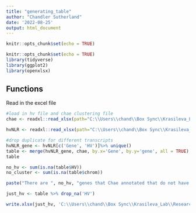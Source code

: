```yaml
---
title: "generating_table"
author: "Chandler Sutherland"
date: '2022-08-25'
output: html_document
---
```


```r
knitr::opts_chunk$set(echo = TRUE)
```

```r
knitr::opts_chunk$set(echo = TRUE)
library(tidyverse)
library(ggplot2)
library(openxlsx)
```

## Functions
Read in the excel file 
```r
#load in hv file and chae clustering file 
chae <- readxl::read_xlsx(path="C:\\Users\\chand\\Box Sync\\Krasileva_Lab\\Research\\chandler\\Krasileva Lab\\E14\\chae_2020_supplemental.xlsx")

hvNLR <- readxl::read_xlsx(path="C:\\Users\\chand\\Box Sync\\Krasileva_Lab\\Research\\chandler\\Krasileva Lab\\E14\\hvNLR.xlsx")

#drop duplicate for different transcripts 
hvNLR_gene <- hvNLR[c('Gene', 'HV')]%>% unique()
table <- merge(hvNLR_gene, chae, by.x='Gene', by.y='gene', all = TRUE)
table
```
```r
no_hv <- sum(is.na(table$HV))
no_cluster <- sum(is.na(table$chrom))

paste("There are ", no_hv, "genes that Chae annotated that do not have hv/nonhv calls, and ", no_cluster, "gene that was present in the hv/nonhv and not the clustering.")
```

```r
just_hv <- table %>% drop_na('HV')

write.xlsx(just_hv, 'C:\\Users\\chand\\Box Sync\\Krasileva_Lab\\Research\\chandler\\Krasileva Lab\\E14\\working_table.xlsx')
```

